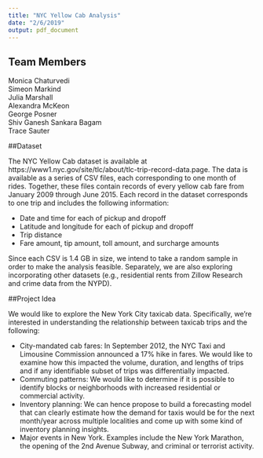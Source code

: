 ```yaml
---
title: "NYC Yellow Cab Analysis"
date: "2/6/2019"
output: pdf_document
---
```


## Team Members
Monica Chaturvedi  
Simeon Markind  
Julia Marshall  
Alexandra McKeon  
George Posner  
Shiv Ganesh Sankara Bagam  
Trace Sauter  

##Dataset

The NYC Yellow Cab dataset is available at https://www1.nyc.gov/site/tlc/about/tlc-trip-record-data.page. The data is available as a series of CSV files, each corresponding to one month of rides. Together, these files contain records of every yellow cab fare from January 2009 through June 2015. Each record in the dataset corresponds to one trip and includes the following information:

* Date and time for each of pickup and dropoff
* Latitude and longitude for each of pickup and dropoff
* Trip distance
* Fare amount, tip amount, toll amount, and surcharge amounts

Since each CSV is 1.4 GB in size, we intend to take a random sample in order to make the analysis feasible. Separately, we are also exploring incorporating other datasets (e.g., residential rents from Zillow Research and crime data from the NYPD). 

##Project Idea

We would like to explore the New York City taxicab data. Specifically, we’re interested in understanding the relationship between taxicab trips and the following:

* City-mandated cab fares: In September 2012, the NYC Taxi and Limousine Commission announced a 17% hike in fares. We would like to examine how this impacted the volume, duration, and lengths of trips and if any identifiable subset of trips was differentially impacted.
* Commuting patterns: We would like to determine if it is possible to identify blocks or neighborhoods with increased residential or commercial activity. 
* Inventory planning: We can hence propose to build a forecasting model that can clearly estimate how the demand for taxis would be for the next month/year across multiple localities and come up with some kind of inventory planning insights. 
* Major events in New York. Examples include the New York Marathon, the opening of the 2nd Avenue Subway, and criminal or terrorist activity.
